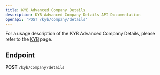 ```yaml
---
title: KYB Advanced Company Details
description: KYB Advanced Company Details API Documentation
openapi: 'POST /kyb/company/details'
---
```


For a usage description of the KYB Advanced Company Details, please refer to the [KYB](/essentials/kyb) page.

## Endpoint

**POST** `/kyb/company/details`
